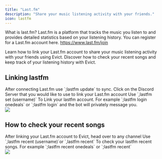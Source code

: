 ```yaml
---
title: "Last.fm"
description: "Share your music listening activity with your friends."
icon: lastfm
---
```


<Tip>What is last.fm? Last.fm is a platform that tracks the music you listen to and provides detailed statistics based on your listening history. You can register for a Last.fm account here. https://www.last.fm/join</Tip>

<CardGroup cols={2}>
  <Card title="Setting up Last.fm." icon="plus" href="#linking-lastfm">
    Learn how to link your Last.fm account to share your music listening activity with your friends using Evict.
  </Card>
  <Card title="How to check your recent songs" icon="question" href="#linking-lastfm">
    Discover how to check your recent songs and keep track of your listening history with Evict.
  </Card>
</CardGroup>



## Linking lastfm 

<Note>
  After connecting Last.fm use `;lastfm update` to sync.
</Note>

<Steps>
  <Step title="Head over to your Discord Server">
    Click on the Discord Server that you would like to use to link your Last.fm account
  </Step>
  <Step title="Link your Last.fm account">
  Use `,lastfm set (username)` To Link your lastfm account. For example `;lastfm login onedeals` or `;lastfm login` and the bot will privately message you. 
  <br />
  <Frame caption="Linking lastfm on Evict.">
  <img src="/images/lastfm/lastfm1.gif" />
</Frame>
  </Step>
</Steps>

## How to check your recent songs

<Steps>
  <Step title="After linking Last.fm">
   After linking your Last.fm account to Evict, head over to any channel
  </Step>
  <Step title="View your recent songs">
  Use `,lastfm recent (username)`or `,lastfm recent` To check your lastfm recent songs. For example `;lastfm recent onedeals` or `;lastfm recent`
  <br />
  <Frame caption="Showing recent songs">
  <img src="/images/lastfm/lastfm2.gif" />
</Frame>
  </Step>
</Steps>
